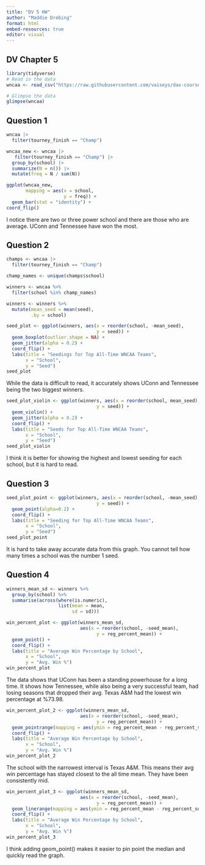 ```yaml
---
title: "DV 5 HW"
author: "Maddie Drebing"
format: html
embed-resources: true
editor: visual
---
```


## DV Chapter 5

```r
library(tidyverse)
# Read in the data 
wncaa <- read_csv("https://raw.githubusercontent.com/vaiseys/dav-course/main/Data/wncaa.csv")

# Glimpse the data 
glimpse(wncaa)
```

## Question 1

```r
wncaa |>
  filter(tourney_finish == "Champ")

```

```r
wncaa_new <- wncaa |>
   filter(tourney_finish == "Champ") |>
  group_by(school) |>
  summarize(N = n()) |>
  mutate(freq = N / sum(N))
```

```r
ggplot(wncaa_new, 
       mapping = aes(x = school,
                     y = freq)) + 
  geom_bar(stat = "identity") +
coord_flip()
```

I notice there are two or three power school and there are those who are average. UConn and Tennessee have won the most.

## Question 2

```r
champs <- wncaa |>
  filter(tourney_finish == "Champ")

champ_names <- unique(champs$school) 

```

```r
winners <- wncaa %>% 
  filter(school %in% champ_names)
```

```r
winners <- winners %>% 
  mutate(mean_seed = mean(seed),
         .by = school)

seed_plot <- ggplot(winners, aes(x = reorder(school, -mean_seed),
                                 y = seed)) + 
  geom_boxplot(outlier.shape = NA) + 
  geom_jitter(alpha = 0.2) +
  coord_flip() +
  labs(title = "Seedings for Top All-Time WNCAA Teams",
       x = "School",
       y = "Seed")
seed_plot
```

While the data is difficult to read, it accurately shows UConn and Tennessee being the two biggest winners.

```r
seed_plot_violin <- ggplot(winners, aes(x = reorder(school, mean_seed),
                                 y = seed)) + 
  geom_violin() + 
  geom_jitter(alpha = 0.2) +
  coord_flip() +
  labs(title = "Seeds for Top All-Time WNCAA Teams",
       x = "School",
       y = "Seed")
seed_plot_violin
```

I think it is better for showing the highest and lowest seeding for each school, but it is hard to read.

## Question 3

```r
seed_plot_point <- ggplot(winners, aes(x = reorder(school, -mean_seed),
                                 y = seed)) + 
  geom_point(alpha=0.2) +
  coord_flip() +
  labs(title = "Seeding for Top All-Time WNCAA Teams",
       x = "School",
       y = "Seed")
seed_plot_point
```

It is hard to take away accurate data from this graph. You cannot tell how many times a school was the number 1 seed.

## Question 4

```r
winners_mean_sd <- winners %>% 
  group_by(school) %>% 
  summarise(across(where(is.numeric),
                   list(mean = mean,
                        sd = sd)))

win_percent_plot <- ggplot(winners_mean_sd, 
                           aes(x = reorder(school, -seed_mean),
                                 y = reg_percent_mean)) + 
  geom_point() +
  coord_flip() +
  labs(title = "Average Win Percentage by School",
       x = "School",
       y = "Avg. Win %")
win_percent_plot
```

The data shows that UConn has been a standing powerhouse for a long time. It shows how Tennessee, while also being a very successful team, had losing seasons that dropped their avg. Texas A&M had the lowest win percentage at %73.98.

```r
win_percent_plot_2 <- ggplot(winners_mean_sd, 
                           aes(x = reorder(school, -seed_mean),
                                 y = reg_percent_mean)) + 
  geom_pointrange(mapping = aes(ymin = reg_percent_mean - reg_percent_sd, ymax = reg_percent_mean + reg_percent_sd)) +
  coord_flip() +
  labs(title = "Average Win Percentage by School",
       x = "School",
       y = "Avg. Win %")
win_percent_plot_2
```

The school with the narrowest interval is Texas A&M. This means their avg win percentage has stayed closest to the all time mean. They have been consistently mid.

```r
win_percent_plot_3 <- ggplot(winners_mean_sd, 
                           aes(x = reorder(school, -seed_mean),
                                 y = reg_percent_mean)) + 
  geom_linerange(mapping = aes(ymin = reg_percent_mean - reg_percent_sd, ymax = reg_percent_mean + reg_percent_sd)) +
  coord_flip() +
  labs(title = "Average Win Percentage by School",
       x = "School",
       y = "Avg. Win %")
win_percent_plot_3
```

I think adding geom_point() makes it easier to pin point the median and quickly read the graph.

